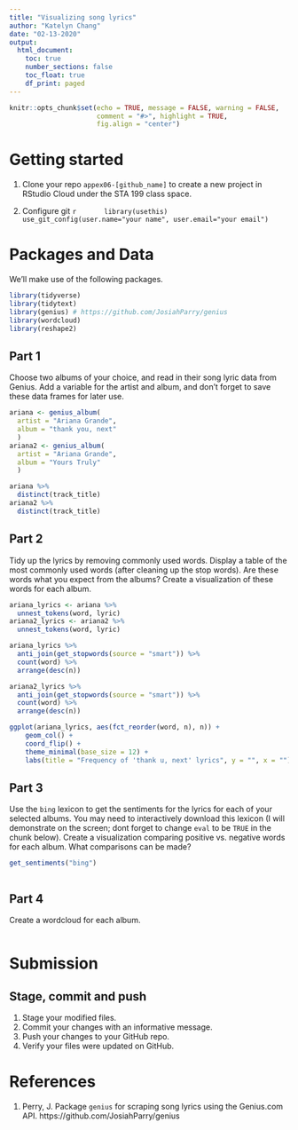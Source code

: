 ```yaml
---
title: "Visualizing song lyrics"
author: "Katelyn Chang"
date: "02-13-2020"
output: 
  html_document:
    toc: true
    number_sections: false
    toc_float: true
    df_print: paged
---
```


```r
knitr::opts_chunk$set(echo = TRUE, message = FALSE, warning = FALSE,
                      comment = "#>", highlight = TRUE,
                      fig.align = "center")
```

# Getting started

1. Clone your repo `appex06-[github_name]` to create a new project
   in RStudio Cloud under the STA 199 class space.

2. Configure git
      ```r
      library(usethis)
      use_git_config(user.name="your name", user.email="your email")
      ```

# Packages and Data

We'll make use of the following packages.

```r
library(tidyverse)
library(tidytext)
library(genius) # https://github.com/JosiahParry/genius
library(wordcloud)
library(reshape2)
```

## Part 1

Choose two albums of your choice, and read in their song lyric data from Genius.
Add a variable for the artist and album, and don't forget to save these data 
frames for later use. 

```r
ariana <- genius_album(
  artist = "Ariana Grande", 
  album = "thank you, next"
  )
ariana2 <- genius_album(
  artist = "Ariana Grande", 
  album = "Yours Truly"
  )
```
```r
ariana %>%
  distinct(track_title)
ariana2 %>%
  distinct(track_title)
```


## Part 2

Tidy up the lyrics by removing commonly used words. Display a table of the most
commonly used words (after cleaning up the stop words). Are these words what
you expect from the albums? Create a visualization of these words for each 
album.

```r
ariana_lyrics <- ariana %>%
  unnest_tokens(word, lyric)
ariana2_lyrics <- ariana2 %>%
  unnest_tokens(word, lyric)

ariana_lyrics %>%
  anti_join(get_stopwords(source = "smart")) %>%
  count(word) %>%
  arrange(desc(n))

ariana2_lyrics %>%
  anti_join(get_stopwords(source = "smart")) %>%
  count(word) %>%
  arrange(desc(n))

ggplot(ariana_lyrics, aes(fct_reorder(word, n), n)) +
    geom_col() +
    coord_flip() + 
    theme_minimal(base_size = 12) +
    labs(title = "Frequency of 'thank u, next' lyrics", y = "", x = "")

```

## Part 3

Use the `bing` lexicon to get the sentiments for the lyrics for each of your
selected albums. You may need to interactively download this lexicon (I will
demonstrate on the screen; dont forget to change `eval` to be `TRUE` in the
chunk below). Create a visualization comparing positive vs. negative words for 
each album. What comparisons can be made?

```r
get_sentiments("bing") 
```

```r

```

## Part 4

Create a wordcloud for each album.

```r

```

# Submission

## Stage, commit and push

1. Stage your modified files.
2. Commit your changes with an informative message.
3. Push your changes to your GitHub repo.
4. Verify your files were updated on GitHub.

# References

1. Perry, J. Package `genius` for scraping song lyrics using the Genius.com API.
https://github.com/JosiahParry/genius
